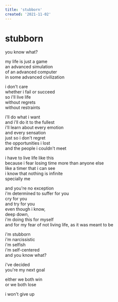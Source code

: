 ```yaml
---
title: 'stubborn'
created: '2021-11-02'
---
```


# stubborn

you know what?

my life is just a game  
an advanced simulation  
of an advanced computer  
in some advanced civilization

i don't care  
whether i fail or succeed  
so i'll live life  
without regrets  
without restraints

i'll do what i want  
and i'll do it to the fullest  
i'll learn about every emotion  
and every sensation  
just so i don't regret  
the opportunities i lost  
and the people i couldn't meet

i have to live life like this  
because i fear losing time more than anyone else  
like a timer that i can see  
i know that nothing is infinite  
specially me

and you're no exception  
i'm determined to suffer for you  
cry for you  
and try for you  
even though i know,  
deep down,  
i'm doing this for myself  
and for my fear of not living life, as it was meant to be

i'm stubborn  
i'm narcissistic  
i'm selfish  
i'm self-centered  
and you know what?

i've decided  
you're my next goal

either we both win  
or we both lose

i won't give up
